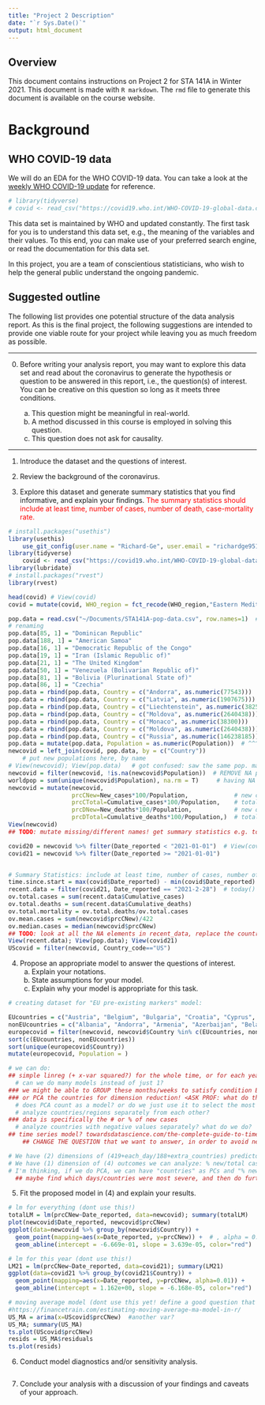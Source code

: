 ```yaml
---
title: "Project 2 Description"
date: "`r Sys.Date()`"
output: html_document
---
```

<!--
To update Github with your own code: 
1. PULL
From the Git tab, “Pull” the repository. This makes sure your local repository is synced with the remote repository. This is very important if other people are making changes to the repository or if you are working from multiple computers. 
2. STAGE
Select (aka. stage) the files you want to commit. In RStudio, this involves checking the “Staged” boxes in the Git tab. 
3. COMMIT
Try to add a note so everyone will know what you're changing. 
4. PUSH
Saves these local changes to the online repository.
-->
## Overview

This document contains instructions on Project 2 for STA 141A in Winter 2021. This document is made with `R markdown`. The `rmd` file to generate this document is available on the course website.

# Background



## WHO COVID-19 data

We will do an EDA for the WHO COVID-19 data. You can take a look at the [weekly WHO COVID-19 update](https://www.who.int/emergencies/diseases/novel-coronavirus-2019/situation-reports) for reference.


```r
# library(tidyverse)
# covid <- read_csv("https://covid19.who.int/WHO-COVID-19-global-data.csv")
```

This data set is maintained by WHO and updated constantly. The first task for you is to understand this data set, e.g., the meaning of the variables and their values. To this end, you can make use of your preferred search engine, or read the documentation for this data set. 

In this project, you are a team of conscientious statisticians, who wish to help the general public understand the ongoing pandemic. 



## Suggested outline 

The following list provides one potential structure of the data analysis report. As this is the final project, the following suggestions are intended to provide one viable route for your project while leaving you as much freedom as possible. 

***

0. Before writing your analysis report, you may want to explore this data set and read about the coronavirus to generate the hypothesis or question to be answered in this report, i.e., the question(s) of interest. You can be creative on this question so long as it meets three conditions.

    a. This question might be meaningful in real-world. 
    b. A method discussed in this course is employed in solving this question. 
    c. This question does not ask for causality.  



***


1. Introduce the dataset and the questions of interest. 

2. Review the background of the coronavirus. 

3. Explore this dataset and generate summary statistics that you find informative, and explain your findings. <span style="color:red"> The summary statistics should include at least time, number of cases, number of death, case-mortality rate.</span>
<!-- RAHUL AND I START WITH THIS ONE -->
```r
# install.packages("usethis")
library(usethis)
    use_git_config(user.name = "Richard-Ge", user.email = "richardge951@gmail.com")
library(tidyverse)
    covid <- read_csv("https://covid19.who.int/WHO-COVID-19-global-data.csv")
library(lubridate)
# install.packages("rvest")
library(rvest)
```

```r
head(covid) # View(covid)
covid = mutate(covid, WHO_region = fct_recode(WHO_region,"Eastern Mediterranean"="EMRO","Europe" = "EURO","Africa" = "AFRO","Western Pacific" = "WPRO","Americas"="AMRO","South-East Asia" = "SEARO"))

pop.data = read.csv("~/Documents/STA141A-pop-data.csv", row.names=1)  # View(pop.data)
# renaming
pop.data[85, 1] = "Dominican Republic"
pop.data[188, 1] = "American Samoa"
pop.data[16, 1] = "Democratic Republic of the Congo"
pop.data[19, 1] = "Iran (Islamic Republic of)"
pop.data[21, 1] = "The United Kingdom"
pop.data[50, 1] = "Venezuela (Bolivarian Republic of)"
pop.data[81, 1] = "Bolivia (Plurinational State of)"
pop.data[86, 1] = "Czechia"
pop.data = rbind(pop.data, Country = c("Andorra", as.numeric(77543)))
pop.data = rbind(pop.data, Country = c("Latvia", as.numeric(1907675)))
pop.data = rbind(pop.data, Country = c("Liechtenstein", as.numeric(38250)))
pop.data = rbind(pop.data, Country = c("Moldova", as.numeric(2640438)))
pop.data = rbind(pop.data, Country = c("Monaco", as.numeric(38300)))
pop.data = rbind(pop.data, Country = c("Moldova", as.numeric(2640438)))
pop.data = rbind(pop.data, Country = c("Russia", as.numeric(146238185)))
pop.data = mutate(pop.data, Population = as.numeric(Population))  # ^^^ gets inputted as char for some reason
newcovid = left_join(covid, pop.data, by = c("Country"))
    # put new populations here, by name
# View(newcovid); View(pop.data)   # got confused: saw the same pop. many times
newcovid = filter(newcovid, !is.na(newcovid$Population))  # REMOVE NA pop. countries
worldpop = sum(unique(newcovid$Population), na.rm = T)     # having NA values makes output NA too
newcovid = mutate(newcovid, 
                  prcCNew=New_cases*100/Population,             # new cases/its pop -> %
                  prcCTotal=Cumulative_cases*100/Population,    # total cases/its pop -> %
                  prcDNew=New_deaths*100/Population,            # new deaths/its pop -> %
                  prcDTotal=Cumulative_deaths*100/Population,)  # total deaths/its pop -> %
View(newcovid)
## TODO: mutate missing/different names! get summary statistics e.g. total deaths (+ per region), percent of country infected,

covid20 = newcovid %>% filter(Date_reported < "2021-01-01")  # View(covid20)
covid21 = newcovid %>% filter(Date_reported >= "2021-01-01")


# Summary Statistics: include at least time, number of cases, number of death, case-mortality rate.
time.since.start = max(covid$Date_reported) - min(covid$Date_reported)
recent.data = filter(covid21, Date_reported == "2021-2-28")  # today()
ov.total.cases = sum(recent.data$Cumulative_cases)
ov.total.deaths = sum(recent.data$Cumulative_deaths)
ov.total.mortality = ov.total.deaths/ov.total.cases
ov.mean.cases = sum(newcovid$prcCNew)/422
ov.median.cases = median(newcovid$prcCNew)
## TODO: look at all the NA elements in recent_data, replace the country names in pop.data with the new names in recent.data
View(recent.data); View(pop.data); View(covid21)
UScovid = filter(newcovid, Country_code=="US")
```

4.  Propose an appropriate model to answer the questions of interest. 
      a. Explain your notations. 
      b. State assumptions for your model. 
      c. Explain why your model is appropriate for this task. 

```r
# creating dataset for "EU pre-existing markers" model:

EUcountries = c("Austria", "Belgium", "Bulgaria", "Croatia", "Cyprus", "Czechia", "Denmark", "Estonia", "Finland", "France", "Germany", "Greece", "Hungary", "Ireland", "Italy", "Latvia", "Lithuania", "Luxembourg", "Malta", "Netherlands", "Poland", "Portugal", "Romania", "Slovakia", "Slovenia", "Spain", "Sweden")
nonEUcountries = c("Albania", "Andorra", "Armenia", "Azerbaijan", "Belarus", "Bosnia and Herzegovina", "Georgia", "Iceland", "Liechtenstein", "Moldova", "Monaco", "Montenegro", "Norway", "Russia", "Serbia", "Switzerland", "Turkey", "Ukraine", "The United Kingdom")
europecovid = filter(newcovid, newcovid$Country %in% c(EUcountries, nonEUcountries))
sort(c(EUcountries, nonEUcountries))
sort(unique(europecovid$Country))
mutate(europecovid, Population = )

# we can do: 
## simple linreg (+ x-var squared?) for the whole time, or for each year/month/week
  # can we do many models instead of just 1?
### we might be able to GROUP these months/weeks to satisfy condition B
### or PCA the countries for dimension reduction! <ASK PROF: what do the PC's even mean?> youtube.com/watch?v=VjsO5bLe4yg
  # does PCA count as a model? or do we just use it to select the most important variables?
  # analyze countries/regions separately from each other?
### data is specifically the # or % of new cases
  # analyze countries with negative values separately? what do we do?
## time series model? towardsdatascience.com/the-complete-guide-to-time-series-analysis-and-forecasting-70d476bfe775
    ## CHANGE THE QUESTION that we want to answer, in order to avoid needing time series analysis! <?>

# We have (2) dimensions of (419+each_day/188+extra_countries) predictors we can analyze: date, country
# We have (1) dimension of (4) outcomes we can analyze: % new/total cases/deaths
# I'm thinking, if we do PCA, we can have "countries" as PCs and "% new cases" as the data, kind of like how we did PCA for babynames. Either way, can we only decrease one dimension of variables (e.g. which countries/dates contribute most)? Or can we PCA two dimensions of variables at once (e.g. which countries AND dates contribute most)? 
  ## maybe find which days/countries were most severe, and then do further analysis? could this just end up finding the max of each? FIND LOCKDOWN INFO!
```

5.  Fit the proposed model in (4) and explain your results. 

```r
# lm for everything (dont use this!)
totalLM = lm(prcCNew~Date_reported, data=newcovid); summary(totalLM)
plot(newcovid$Date_reported, newcovid$prcCNew)
ggplot(data=newcovid %>% group_by(newcovid$Country)) + 
  geom_point(mapping=aes(x=Date_reported, y=prcCNew)) +  # , alpha = 0.01 
  geom_abline(intercept = -6.669e-01, slope = 3.639e-05, color="red")

# lm for this year (dont use this!)
LM21 = lm(prcCNew~Date_reported, data=covid21); summary(LM21)
ggplot(data=covid21 %>% group_by(covid21$Country)) + 
  geom_point(mapping=aes(x=Date_reported, y=prcCNew, alpha=0.01)) + 
  geom_abline(intercept = 1.162e+00, slope = -6.168e-05, color="red")

# moving average model (dont use this yet! define a good question that we can make a good model for! few confounders, etc.)
#https://financetrain.com/estimating-moving-average-ma-model-in-r/
US_MA = arima(x=UScovid$prcCNew)  #another var?
US_MA; summary(US_MA)
ts.plot(UScovid$prcCNew)
resids = US_MA$residuals
ts.plot(resids)
```

6.  Conduct model diagnostics and/or sensitivity analysis. 

```r

```

7. Conclude your analysis with a discussion of your findings and caveats of your approach. 

```r

```


